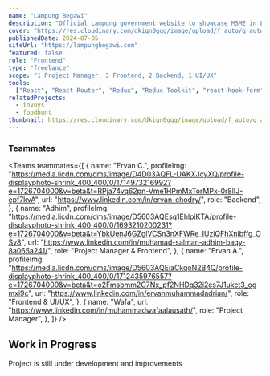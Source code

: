 ```yaml
---
name: "Lampung Begawi"
description: "Official Lampung government website to showcase MSME in Lampung Province"
cover: "https://res.cloudinary.com/dkiqn0gqg/image/upload/f_auto/q_auto/v1720469888/fazzaamiarso.com-astro/projects/lampung-begawi/lb-cover.png"
publishedDate: 2024-07-05
siteUrl: "https://lampungbegawi.com"
featured: false
role: "Frontend"
type: "freelance"
scope: "1 Project Manager, 3 Frontend, 2 Backend, 1 UI/UX"
tools:
  ["React", "React Router", "Redux", "Redux Toolkit", "react-hook-form", "TailwindCSS", "Laravel"]
relatedProjects:
  - invoys
  - foodhunt
thumbnail: https://res.cloudinary.com/dkiqn0gqg/image/upload/f_auto/q_auto/v1720468076/fazzaamiarso.com-astro/projects/lampung-begawi/lampung-begawi-logo_fygzgu.png
---
```



### Teammates

<Teams
  teammates={[
    {
      name: "Ervan C.",
      profileImg:
        "https://media.licdn.com/dms/image/D4D03AQFL-UAKXJcyXQ/profile-displayphoto-shrink_400_400/0/1714973216992?e=1726704000&v=beta&t=RPja74vq62pn-Vme1HPmMxTorMPx-0r8lIJ-epf7kvA",
      url: "https://www.linkedin.com/in/ervan-chodry/",
      role: "Backend",
    },
    {
      name: "Adhim",
      profileImg:
        "https://media.licdn.com/dms/image/D5603AQEsq1EhlpiKTA/profile-displayphoto-shrink_400_400/0/1693210200231?e=1726704000&v=beta&t=YbkUenJ6GZglVCSn3nXFWRe_IUziQFhXnibffg_OSv8",
      url: "https://www.linkedin.com/in/muhamad-salman-adhim-baqy-8a065a241/",
      role: "Project Manager & Frontend",
    },
    {
      name: "Ervan A.",
      profileImg:
        "https://media.licdn.com/dms/image/D5603AQEiaCkqoN2B4Q/profile-displayphoto-shrink_400_400/0/1712435976557?e=1726704000&v=beta&t=o2Fmsbmm2G7Nx_pf2NHDq32i2cs7J1ukct3_ogmxi9c",
      url: "https://www.linkedin.com/in/ervanmuhammadadrian/",
      role: "Frontend & UI/UX",
    },
    {
      name: "Wafa",
      url: "https://www.linkedin.com/in/muhammadwafaalausath/",
      role: "Project Manager",
    },
  ]}
/>

## Work in Progress

Project is still under development and improvements
